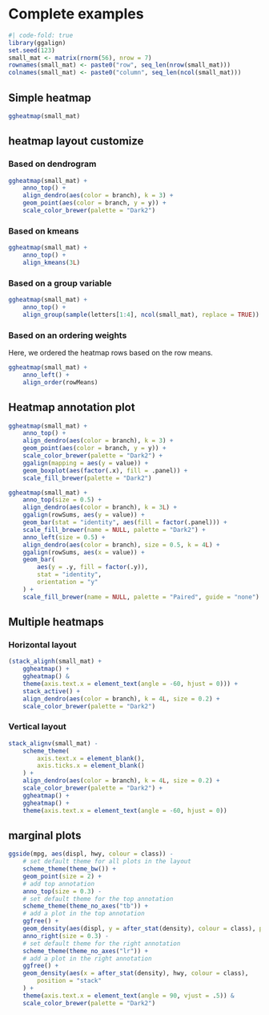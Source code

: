 # Complete examples
```r
#| code-fold: true
library(ggalign)
set.seed(123)
small_mat <- matrix(rnorm(56), nrow = 7)
rownames(small_mat) <- paste0("row", seq_len(nrow(small_mat)))
colnames(small_mat) <- paste0("column", seq_len(ncol(small_mat)))
```

## Simple heatmap
```r
ggheatmap(small_mat)
```

## heatmap layout customize
### Based on dendrogram
```r
ggheatmap(small_mat) +
    anno_top() +
    align_dendro(aes(color = branch), k = 3) +
    geom_point(aes(color = branch, y = y)) +
    scale_color_brewer(palette = "Dark2")
```

### Based on kmeans
```r
ggheatmap(small_mat) +
    anno_top() +
    align_kmeans(3L)
```

### Based on a group variable
```r
ggheatmap(small_mat) +
    anno_top() +
    align_group(sample(letters[1:4], ncol(small_mat), replace = TRUE))
```

### Based on an ordering weights
Here, we ordered the heatmap rows based on the row means.
```r
ggheatmap(small_mat) +
    anno_left() +
    align_order(rowMeans)
```

## Heatmap annotation plot
```r
ggheatmap(small_mat) +
    anno_top() +
    align_dendro(aes(color = branch), k = 3) +
    geom_point(aes(color = branch, y = y)) +
    scale_color_brewer(palette = "Dark2") +
    ggalign(mapping = aes(y = value)) +
    geom_boxplot(aes(factor(.x), fill = .panel)) +
    scale_fill_brewer(palette = "Dark2")
```

```r
ggheatmap(small_mat) +
    anno_top(size = 0.5) +
    align_dendro(aes(color = branch), k = 3L) +
    ggalign(rowSums, aes(y = value)) +
    geom_bar(stat = "identity", aes(fill = factor(.panel))) +
    scale_fill_brewer(name = NULL, palette = "Dark2") +
    anno_left(size = 0.5) +
    align_dendro(aes(color = branch), size = 0.5, k = 4L) +
    ggalign(rowSums, aes(x = value)) +
    geom_bar(
        aes(y = .y, fill = factor(.y)),
        stat = "identity",
        orientation = "y"
    ) +
    scale_fill_brewer(name = NULL, palette = "Paired", guide = "none")
```

## Multiple heatmaps
### Horizontal layout
```r
(stack_alignh(small_mat) +
    ggheatmap() +
    ggheatmap() &
    theme(axis.text.x = element_text(angle = -60, hjust = 0))) +
    stack_active() +
    align_dendro(aes(color = branch), k = 4L, size = 0.2) +
    scale_color_brewer(palette = "Dark2")
```

### Vertical layout
```r
stack_alignv(small_mat) -
    scheme_theme(
        axis.text.x = element_blank(),
        axis.ticks.x = element_blank()
    ) +
    align_dendro(aes(color = branch), k = 4L, size = 0.2) +
    scale_color_brewer(palette = "Dark2") +
    ggheatmap() +
    ggheatmap() +
    theme(axis.text.x = element_text(angle = -60, hjust = 0))
```

## marginal plots
```r
ggside(mpg, aes(displ, hwy, colour = class)) -
    # set default theme for all plots in the layout
    scheme_theme(theme_bw()) +
    geom_point(size = 2) +
    # add top annotation
    anno_top(size = 0.3) -
    # set default theme for the top annotation
    scheme_theme(theme_no_axes("tb")) +
    # add a plot in the top annotation
    ggfree() +
    geom_density(aes(displ, y = after_stat(density), colour = class), position = "stack") +
    anno_right(size = 0.3) -
    # set default theme for the right annotation
    scheme_theme(theme_no_axes("lr")) +
    # add a plot in the right annotation
    ggfree() +
    geom_density(aes(x = after_stat(density), hwy, colour = class),
        position = "stack"
    ) +
    theme(axis.text.x = element_text(angle = 90, vjust = .5)) &
    scale_color_brewer(palette = "Dark2")
```
